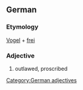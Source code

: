 ==German==
===Etymology===
[[Vogel]] + [[frei]]
===Adjective===
# outlawed, proscribed

[[Category:German adjectives]]